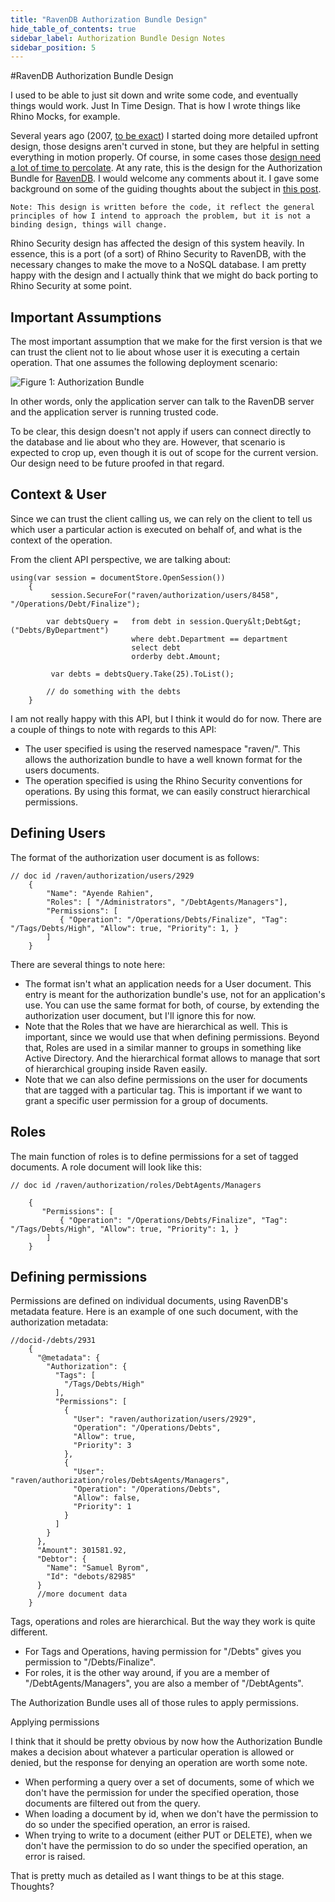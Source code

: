 ```yaml
---
title: "RavenDB Authorization Bundle Design"
hide_table_of_contents: true
sidebar_label: Authorization Bundle Design Notes
sidebar_position: 5
---
```



#RavenDB Authorization Bundle Design

I used to be able to just sit down and write some code, and eventually things would work. Just In Time Design. That is how I wrote things like Rhino Mocks, for example.

Several years ago (2007, [to be exact](https://ayende.com/blog/2958/a-vision-of-enterprise-platform-security-infrastructure)) I started doing more detailed upfront design, those designs aren't curved in stone, but they are helpful in setting everything in motion properly. Of course, in some cases those [design need a lot of time to percolate](https://ayende.com/blog/3897/designing-a-document-database). At any rate, this is the design for the Authorization Bundle for [RavenDB](https://ravendb.net/). I would welcome any comments about it. I gave some background on some of the guiding thoughts about the subject in [this post](https://ayende.com/blog/4559/real-world-authorization-implementation-considerations).

    Note: This design is written before the code, it reflect the general principles of how I intend to approach the problem, but it is not a binding design, things will change.

Rhino Security design has affected the design of this system heavily. In essence, this is a port (of a sort) of Rhino Security to RavenDB, with the necessary changes to make the move to a NoSQL database. I am pretty happy with the design and I actually think that we might do back porting to Rhino Security at some point.

## Important Assumptions
The most important assumption that we make for the first version is that we can trust the client not to lie about whose user it is executing a certain operation. That one assumes the following deployment scenario:

![Figure 1: Authorization Bundle](./assets/authorization_docs.png)

In other words, only the application server can talk to the RavenDB server and the application server is running trusted code.

To be clear, this design doesn't not apply if users can connect directly to the database and lie about who they are. However, that scenario is expected to crop up, even though it is out of scope for the current version. Our design need to be future proofed in that regard.

## Context & User
Since we can trust the client calling us, we can rely on the client to tell us which user a particular action is executed on behalf of, and what is the context of the operation.

From the client API perspective, we are talking about:

    
```
using(var session = documentStore.OpenSession())
    {
         session.SecureFor("raven/authorization/users/8458", "/Operations/Debt/Finalize");
        
        var debtsQuery =   from debt in session.Query&lt;Debt&gt;("Debts/ByDepartment")
                           where debt.Department == department
                           select debt
                           orderby debt.Amount;
        
         var debts = debtsQuery.Take(25).ToList();

        // do something with the debts
    }
```


I am not really happy with this API, but I think it would do for now. There are a couple of things to note with regards to this API:

* The user specified is using the reserved namespace "raven/". This allows the authorization bundle to have a well known format for the users documents.
* The operation specified is using the Rhino Security conventions for operations. By using this format, we can easily construct hierarchical permissions.

## Defining Users
The format of the authorization user document is as follows:

    
```
// doc id /raven/authorization/users/2929
    {
        "Name": "Ayende Rahien",
        "Roles": [ "/Administrators", "/DebtAgents/Managers"],
        "Permissions": [
           { "Operation": "/Operations/Debts/Finalize", "Tag": "/Tags/Debts/High", "Allow": true, "Priority": 1, }
        ]
    }
```


There are several things to note here:

* The format isn't what an application needs for a User document. This entry is meant for the authorization bundle's use, not for an application's use. You can use the same format for both, of course, by extending the authorization user document, but I'll ignore this for now.
* Note that the Roles that we have are hierarchical as well. This is important, since we would use that when defining permissions. Beyond that, Roles are used in a similar manner to groups in something like Active Directory. And the hierarchical format allows to manage that sort of hierarchical grouping inside Raven easily.
* Note that we can also define permissions on the user for documents that are tagged with a particular tag. This is important if we want to grant a specific user permission for a group of documents.

## Roles
The main function of roles is to define permissions for a set of tagged documents. A role document will look like this:

    
```
// doc id /raven/authorization/roles/DebtAgents/Managers

    {
       "Permissions": [
           { "Operation": "/Operations/Debts/Finalize", "Tag": "/Tags/Debts/High", "Allow": true, "Priority": 1, }
        ]
    }
```


## Defining permissions
Permissions are defined on individual documents, using RavenDB's metadata feature. Here is an example of one such document, with the authorization metadata:

    
```
//docid-/debts/2931
    {
      "@metadata": {
        "Authorization": {
          "Tags": [
            "/Tags/Debts/High"
          ],
          "Permissions": [
            {
              "User": "raven/authorization/users/2929",
              "Operation": "/Operations/Debts",
              "Allow": true,
              "Priority": 3
            },
            {
              "User": "raven/authorization/roles/DebtsAgents/Managers",
              "Operation": "/Operations/Debts",
              "Allow": false,
              "Priority": 1
            }
          ]
        }
      },
      "Amount": 301581.92,
      "Debtor": {
        "Name": "Samuel Byrom",
        "Id": "debots/82985"
      }
      //more document data
    }
```


Tags, operations and roles are hierarchical. But the way they work is quite different.

* For Tags and Operations, having permission for "/Debts" gives you permission to "/Debts/Finalize".
* For roles, it is the other way around, if you are a member of "/DebtAgents/Managers", you are also a member of "/DebtAgents".

The Authorization Bundle uses all of those rules to apply permissions.

Applying permissions

I think that it should be pretty obvious by now how the Authorization Bundle makes a decision about whatever a particular operation is allowed or denied, but the response for denying an operation are worth some note.

* When performing a query over a set of documents, some of which we don't have the permission for under the specified operation, those documents are filtered out from the query.
* When loading a document by id, when we don't have the permission to do so under the specified operation, an error is raised.
* When trying to write to a document (either PUT or DELETE), when we don't have the permission to do so under the specified operation, an error is raised.

That is pretty much as detailed as I want things to be at this stage. Thoughts?